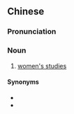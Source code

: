 {{also|妇女研究}}
==Chinese==
{{zh-forms|s=妇女研究|type=22}}

===Pronunciation===
{{zh-pron
|m=fùnǚ yán究
|c=fu5 neoi5 jin4 gau3
|cat=n
}}

===Noun===
{{zh-noun}}

# [[women's studies]]

====Synonyms====
* {{zh-l|女性學}}
* {{zh-l|女性研究}}